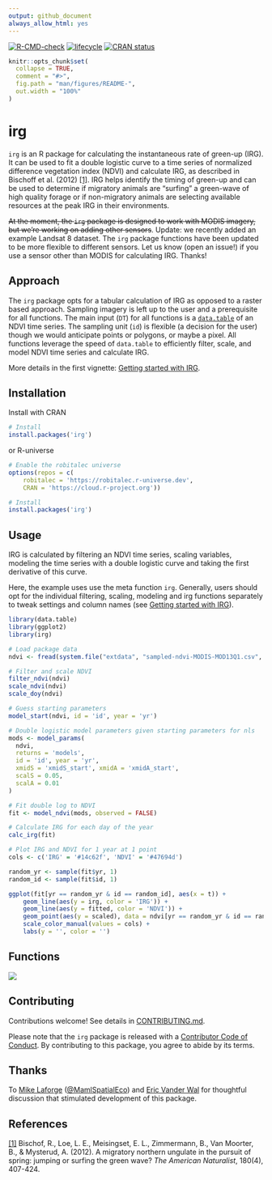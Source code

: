 ```yaml
---
output: github_document
always_allow_html: yes
---
```


<!-- badges: start -->
[![R-CMD-check](https://github.com/robitalec/irg/actions/workflows/R-CMD-check.yaml/badge.svg)](https://github.com/robitalec/irg/actions/workflows/R-CMD-check.yaml)
[![lifecycle](https://img.shields.io/badge/lifecycle-active-green.svg)](https://www.tidyverse.org/lifecycle/#active)
[![CRAN status](https://www.r-pkg.org/badges/version/irg)](https://cran.r-project.org/package=irg)
<!-- badges: end -->




```r
knitr::opts_chunk$set(
  collapse = TRUE,
  comment = "#>",
  fig.path = "man/figures/README-",
  out.width = "100%"
)
```

# irg
`irg` is an R package for calculating the instantaneous rate of green-up (IRG).
It can be used to fit a double logistic curve to a time series of normalized
difference vegetation index (NDVI) and calculate IRG, as described in Bischoff
et al. (2012) [[1]](#references). IRG helps identify the timing of green-up and
can be used to determine if migratory animals are "surfing" a green-wave of high
quality forage or if non-migratory animals are selecting available resources at
the peak IRG in their environments. 

~~At the moment, the `irg` package is designed to work with MODIS imagery, but
we're working on adding other sensors~~. Update: we recently added an example
Landsat 8 dataset. The `irg` package functions have been updated to be more
flexible to different sensors. Let us know (open an issue!) if you use a sensor
other than MODIS for calculating IRG. Thanks!



## Approach
The `irg` package opts for a tabular calculation of IRG as opposed to a raster
based approach. Sampling imagery is left up to the user and a prerequisite
for all functions. The main input (`DT`) for all functions is a
[`data.table`](https://github.com/Rdatatable/data.table) of an NDVI time series.
The sampling unit (`id`) is flexible (a decision for the user) though we would
anticipate points or polygons, or maybe a pixel. All functions leverage the
speed of `data.table` to efficiently filter, scale, and model NDVI time series
and calculate IRG.

More details in the first vignette: 
[Getting started with IRG](https://robitalec.github.io/irg/articles/getting-started-with-irg.html). 


## Installation

Install with CRAN

```r
# Install 
install.packages('irg')
```

or R-universe

```r
# Enable the robitalec universe
options(repos = c(
    robitalec = 'https://robitalec.r-universe.dev',
    CRAN = 'https://cloud.r-project.org'))

# Install 
install.packages('irg')
```



## Usage

IRG is calculated by filtering an NDVI time series, scaling variables, modeling
the time series with a double logistic curve and taking the first derivative of
this curve.

Here, the example uses  use the meta function `irg`. Generally, users should opt
for the individual filtering, scaling, modeling and irg functions separately to
tweak settings and column names (see 
[Getting started with IRG](https://robitalec.github.io/irg/articles/getting-started-with-irg.html)).

```r
library(data.table)
library(ggplot2)
library(irg)

# Load package data
ndvi <- fread(system.file("extdata", "sampled-ndvi-MODIS-MOD13Q1.csv", package = "irg"))

# Filter and scale NDVI
filter_ndvi(ndvi)
scale_ndvi(ndvi)
scale_doy(ndvi)

# Guess starting parameters
model_start(ndvi, id = 'id', year = 'yr')

# Double logistic model parameters given starting parameters for nls
mods <- model_params(
  ndvi,
  returns = 'models',
  id = 'id', year = 'yr',
  xmidS = 'xmidS_start', xmidA = 'xmidA_start',
  scalS = 0.05,
  scalA = 0.01
)

# Fit double log to NDVI
fit <- model_ndvi(mods, observed = FALSE)

# Calculate IRG for each day of the year
calc_irg(fit)

# Plot IRG and NDVI for 1 year at 1 point
cols <- c('IRG' = '#14c62f', 'NDVI' = '#47694d')

random_yr <- sample(fit$yr, 1)
random_id <- sample(fit$id, 1)

ggplot(fit[yr == random_yr & id == random_id], aes(x = t)) +
	geom_line(aes(y = irg, color = 'IRG')) +
	geom_line(aes(y = fitted, color = 'NDVI')) +
	geom_point(aes(y = scaled), data = ndvi[yr == random_yr & id == random_id]) + 
	scale_color_manual(values = cols) +
	labs(y = '', color = '')
```

<!-- <img src="man/figures/README-ggIRG-1.png" style="max-width:100%;min-width:40px;margin:0px auto;"/> -->


## Functions

<img src="man/figures/functions-grphviz.png" style="max-width:100%;min-width:40px;float:center;"/>

  
## Contributing
Contributions welcome! See details in [CONTRIBUTING.md](CONTRIBUTING.md). 

Please note that the `irg` package is released with a 
[Contributor Code of Conduct](CODE_OF_CONDUCT.md). 
By contributing to this package, you agree to abide by its terms.

## Thanks
To [Mike Laforge](https://mammalspatialecology.weebly.com/)
([\@MamlSpatialEco](https://twitter.com/MamlSpatialEco)) and 
[Eric Vander Wal](https://weel.gitlab.io) for thoughtful discussion that 
stimulated development of this package. 

## References

[[1]](https://www.journals.uchicago.edu/doi/abs/10.1086/667590) Bischof, R., Loe, L. E., Meisingset, E. L., Zimmermann, B., Van Moorter, B., & Mysterud, A. (2012). A migratory northern ungulate in the pursuit of spring: jumping or surfing the green wave? *The American Naturalist*, 180(4), 407-424.
